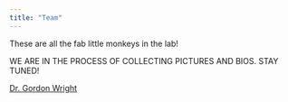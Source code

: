 ```yaml
---
title: "Team"
---
```

These are all the fab little monkeys in the lab!

WE ARE IN THE PROCESS OF COLLECTING PICTURES AND BIOS. STAY TUNED!

[Dr. Gordon Wright](https://www.littlemonkeylab.com/gordon.html)
